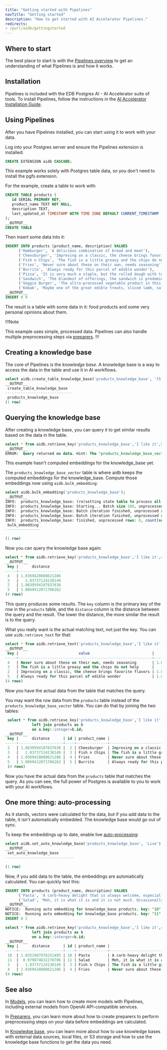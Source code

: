 ```yaml
---
title: "Getting started with Pipelines"
navTitle: "Getting started"
description: "How to get started with AI Accelerator Pipelines."
redirects:
- /purl/aidb/gettingstarted
---
```


## Where to start

The best place to start is with the [Pipelines overview](/edb-postgres-ai/latest/ai-factory/pipeline/) to get an understanding of what Pipelines is and how it works.

## Installation

Pipelines is included with the EDB Postgres AI - AI Accelerator suite of tools. To install Pipelines, follow the instructions in the [AI Accelerator Installation Guide](/edb-postgres-ai/latest/ai-factory/pipeline/installing/).

## Using Pipelines

After you have Pipelines installed, you can start using it to work with your data.

Log into your Postgres server and ensure the Pipelines extension is installed:

```sql
CREATE EXTENSION aidb CASCADE;
```

This example works solely with Postgres table data, so you don't need to install the pgfs extension.

For the example, create a table to work with:

```sql
CREATE TABLE products (
   id SERIAL PRIMARY KEY,
   product_name TEXT NOT NULL,
   description TEXT,
   last_updated_at TIMESTAMP WITH TIME ZONE DEFAULT CURRENT_TIMESTAMP
);
__OUTPUT__
CREATE TABLE
```

Then insert some data into it:

```sql
INSERT INTO products (product_name, description) VALUES
      ('Hamburger', 'A delicious combination of bread and meat'),
      ('Cheesburger', 'Improving on a classic, the cheese brings favorite flavors'),
      ('Fish n Chips', 'The fish is a little greasy and the chips do not help'),
      ('Fries', 'Never sure about these on their own, needs seasoning'),
      ('Burrito', 'Always ready for this parcel of edible wonder'),
      ('Pizza', 'It is very much a staple, but the rolled dough with toppings does not inspire'),
      ('Sandwich', 'The blandest of offerings, the sandwich is predominantly boring bread'),
      ('Veggie Burger', 'The ultra-processed vegetable product in this is neither healthy nor delicious'),
      ('Kebab', 'Maybe one of the great edible treats, sliced lamb, salad and crisp pitta');
__OUTPUT__
INSERT 0 9
```

The result is a table with some data in it: food products and some very personal opinions about them.

!!!Note

This example uses simple, processed data. Pipelines can also handle multiple preprocessing steps via [preparers](../preparers).
!!!

## Creating a knowledge base

The core of Pipelines is the *knowledge base*. A knowledge base is a way to access the data in the table and use it in AI workflows.

```sql
select aidb.create_table_knowledge_base('products_knowledge_base', 't5', 'products', 'description', 'Text');
__OUTPUT__
 create_table_knowledge_base
------------------------------
 products_knowledge_base
(1 row)
```

## Querying the knowledge base

After creating a knowledge base, you can query it to get similar results based on the data in the table.

```sql
select * from aidb.retrieve_key('products_knowledge_base','I like it',5);
__OUTPUT__
ERROR:  Query returned no data. Hint: The "products_knowledge_base_vector" table is likely empty. Make sure the embeddings have been computed.
```

This example hasn't computed embeddings for the knowledge_base yet.

The `products_knowledge_base_vector` table is where aidb keeps the computed embeddings for the knowledge_base.
Compute those embeddings now using `aidb.bulk_embedding`:

```sql
select aidb.bulk_embedding('products_knowledge_base');
__OUTPUT__
INFO:  products_knowledge_base: (re)setting state table to process all data...
INFO:  products_knowledge_base: Starting... Batch size 100, unprocessed rows: 9, count(source records): 9, count(embeddings): 0
INFO:  products_knowledge_base: Batch iteration finished, unprocessed rows: 0, count(source records): 9, count(embeddings): 9
INFO:  products_knowledge_base: Batch iteration finished, unprocessed rows: 0, count(source records): 9, count(embeddings): 9
INFO:  products_knowledge_base: finished, unprocessed rows: 0, count(source records): 9, count(embeddings): 9
 bulk_embedding
----------------

(1 row)
```

Now you can query the knowledge base again:

```sql
select * from aidb.retrieve_key('products_knowledge_base','I like it',4);
__OUTPUT__
 key |      distance
-----+--------------------
 4   | 1.0369428080621286
 3   |   1.03737124138149
 2   | 1.0839594107837638
 5   | 1.0869412071766262
(4 rows)
```

This query produces some results. The `key` column is the primary key of the row in the `products` table, and the `distance` column is the distance between the query and the result. The lower the distance, the more similar the result is to the query.

What you really want is the actual matching text, not just the key. You can use `aidb.retrieve_text` for that:

```sql
select * from aidb.retrieve_text('products_knowledge_base','I like it',4);
__OUTPUT__
 key |                           value                            |      distance
-----+------------------------------------------------------------+--------------------
 4   | Never sure about these on their own, needs seasoning       | 1.0369428080621286
 3   | The fish is a little greasy and the chips do not help      |   1.03737124138149
 2   | Improving on a classic, the cheese brings favorite flavors | 1.0839594107837638
 5   | Always ready for this parcel of edible wonder              | 1.0869412071766262
(4 rows)
```

Now you have the actual data from the table that matches the query.

You may want the row data from the `products` table instead of the `products_knowledge_base_vector` table. You can do that by joining the two tables:

```sql
 select * from aidb.retrieve_key('products_knowledge_base','I like it',4) as a
            left join products as b
            on a.key::integer=b.id;
__OUTPUT__
 key |      distance      | id | product_name |                        description                         |         last_updated_at
-----+--------------------+----+--------------+------------------------------------------------------------+----------------------------------
 2   | 1.0839594107837638 |  2 | Cheesburger  | Improving on a classic, the cheese brings favorite flavors | 04-DEC-24 16:48:52.599806 +00:00
 3   |   1.03737124138149 |  3 | Fish n Chips | The fish is a little greasy and the chips do not help      | 04-DEC-24 16:48:52.599806 +00:00
 4   | 1.0369428080621286 |  4 | Fries        | Never sure about these on their own, needs seasoning       | 04-DEC-24 16:48:52.599806 +00:00
 5   | 1.0869412071766262 |  5 | Burrito      | Always ready for this parcel of edible wonder              | 04-DEC-24 16:48:52.599806 +00:00
 (4 rows)
```

Now you have the actual data from the `products` table that matches the query. As you can see, the full power of Postgres is available to you to work with your AI workflows.

## One more thing: auto-processing

As it stands, vectors were calculated for the data, but if you add data to the table, it isn't automatically embedded. The knowledge base would go out of sync.

To keep the embeddings up to date, enable live [auto-processing](../capabilities/auto-processing):

```sql
select aidb.set_auto_knowledge_base('products_knowledge_base', 'Live');
__OUTPUT__
 set_auto_knowledge_base
-------------------------------

(1 row)
```

Now, if you add data to the table, the embeddings are automatically calculated. You can quickly test this:

```sql
INSERT INTO products (product_name, description) VALUES
      ('Pasta', 'A carb-heavy delight that is always welcome, especially with a good sauce'),
      ('Salad', 'Meh, it is what it is and it is not much. Occasionally saved by a good dressing');
__OUTPUT__
NOTICE:  Running auto embedding for knowledge_base products. key: "10" content: "A carb-heavy delight that is always welcome, especially with a good sauce"
NOTICE:  Running auto embedding for knowledge_base products. key: "11" content: "Meh, it is what it is and it is not much. Occasionally saved by a good dressing"
INSERT 0 2
```

```sql
select * from aidb.retrieve_key('products_knowledge_base','I like it',4) as a
            left join products as b
            on a.key::interger=b.id;
__OUTPUT__
 key |      distance      | id | product_name |                                   description                                   |         last_updated_at
-----+--------------------+----+--------------+---------------------------------------------------------------------------------+----------------------------------
 10  | 1.0351907976251493 | 10 | Pasta        | A carb-heavy delight that is always welcome, especially with a good sauce       | 04-DEC-24 17:09:44.97484 +00:00
 11  |  0.979874632270706 | 11 | Salad        | Meh, it is what it is and it is not much. Occasionally saved by a good dressing | 04-DEC-24 17:09:44.97484 +00:00
 3   |   1.03737124138149 |  3 | Fish n Chips | The fish is a little greasy and the chips do not help                           | 04-DEC-24 16:48:52.599806 +00:00
 4   | 1.0369428080621286 |  4 | Fries        | Never sure about these on their own, needs seasoning                            | 04-DEC-24 16:48:52.599806 +00:00
(4 rows)
```

## See also

In [Models](../models), you can learn how to create more models with Pipelines, including external models from OpenAI API-compatible services.

In [Preparers](../preparers), you can learn more about how to create preparers to perform preprocessing steps on your data before embeddings are calculated.

In [Knowledge base](../knowledge_base), you can learn more about how to use knowledge bases with external data sources, local files, or S3 storage and how to use the knowledge base functions to get the data you need.
